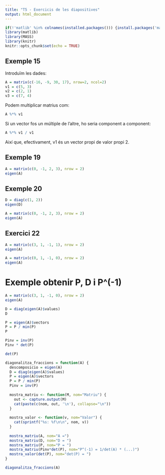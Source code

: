 ```yaml
---
title: "T5 - Exercicis de les diapositives"
output: html_document
---
```


```r
if(!'matlib' %in% colnames(installed.packages())) {install.packages('matlib')}
library(matlib)
library(MASS)
library(knitr)
knitr::opts_chunk$set(echo = TRUE)
```

## Exemple 15

Introduïm les dades: 

```r
A = matrix(c(-16, -9, 30, 17), nrow=2, ncol=2)
v1 = c(5, 3)
v2 = c(2, 1)
v3 = c(7, 4)
```

Podem multiplicar matrius com:
```r
A %*% v1
```

Si un vector fos un múltiple de l'altre, ho seria component a component:

```r
A %*% v1 / v1
```

Així que, efectivament, v1 és un vector propi de valor propi 2. 



## Exemple 19

```r
A = matrix(c(0, -1, 2, 3), nrow = 2)
eigen(A)
```


## Exemple 20

```r
D = diag(c(1, 2))
eigen(D)
```

```r
A = matrix(c(0, -1, 2, 3), nrow = 2)
eigen(A)
```


## Exercici 22

```r
A = matrix(c(3, 1, -1, 1), nrow = 2)
eigen(A)
```

```r
A = matrix(c(0, 1, -1, 0), nrow = 2)
eigen(A)
```


# Exemple obtenir P, D i P^(-1)

```r
A = matrix(c(3, 1, -1, 0), nrow = 2)
eigen(A)
```

```r
D = diag(eigen(A)$values)
D
```


```r
P = eigen(A)$vectors
P = P / min(P)
P
```

```r
Pinv = inv(P)
Pinv * det(P)
```
```r
det(P)
```


```r
diagonalitza_fraccions = function(A) {
  descomposicio = eigen(A)
  D = diag(eigen(A)$values)
  P = eigen(A)$vectors
  P = P / min(P)
  Pinv = inv(P)
  
  mostra_matriu <- function(M, nom="Matriu") {
    out <- capture.output(M)
    cat(paste(c(nom, out, '\n'), collapse="\n"))
  }
  
  mostra_valor <- function(v, nom="Valor") {
    cat(sprintf("%s: %f\n\n", nom, v))
  }
  
  mostra_matriu(A, nom="A =")
  mostra_matriu(D, nom="D = ")
  mostra_matriu(P, nom="P = ")
  mostra_matriu(Pinv*det(P), nom="P^(-1) = 1/det(A) * (...)")
  mostra_valor(det(P), nom="det(P) = ")
}

diagonalitza_fraccions(A)
```

















